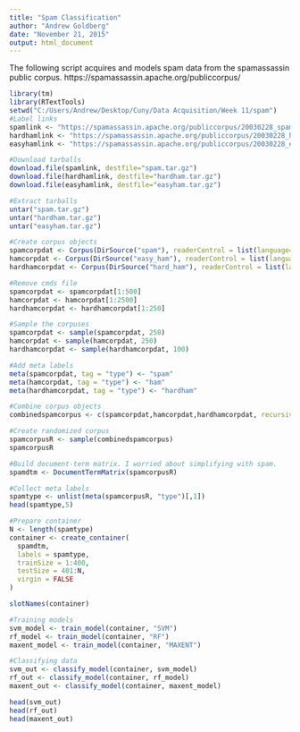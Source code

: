 ```yaml
---
title: "Spam Classification"
author: "Andrew Goldberg"
date: "November 21, 2015"
output: html_document
---
```


The following script acquires and models spam data from the spamassassin public corpus. 
https://spamassassin.apache.org/publiccorpus/

```r
library(tm)
library(RTextTools)
setwd("C:/Users/Andrew/Desktop/Cuny/Data Acquisition/Week 11/spam")
#Label links
spamlink <- "https://spamassassin.apache.org/publiccorpus/20030228_spam.tar.bz2"
hardhamlink <- "https://spamassassin.apache.org/publiccorpus/20030228_hard_ham.tar.bz2"
easyhamlink <- "https://spamassassin.apache.org/publiccorpus/20030228_easy_ham.tar.bz2"

#Download tarballs
download.file(spamlink, destfile="spam.tar.gz")
download.file(hardhamlink, destfile="hardham.tar.gz")
download.file(easyhamlink, destfile="easyham.tar.gz")

#Extract tarballs
untar("spam.tar.gz")
untar("hardham.tar.gz")
untar("easyham.tar.gz")

#Create corpus objects
spamcorpdat <- Corpus(DirSource("spam"), readerControl = list(language="lat"))
hamcorpdat <- Corpus(DirSource("easy_ham"), readerControl = list(language="lat"))
hardhamcorpdat <- Corpus(DirSource("hard_ham"), readerControl = list(language="lat"))

#Remove cmds file
spamcorpdat <- spamcorpdat[1:500]
hamcorpdat <- hamcorpdat[1:2500]
hardhamcorpdat <- hardhamcorpdat[1:250]

#Sample the corpuses
spamcorpdat <- sample(spamcorpdat, 250)
hamcorpdat <- sample(hamcorpdat, 250)
hardhamcorpdat <- sample(hardhamcorpdat, 100)

#Add meta labels
meta(spamcorpdat, tag = "type") <- "spam"
meta(hamcorpdat, tag = "type") <- "ham"
meta(hardhamcorpdat, tag = "type") <- "hardham"

#Combine corpus objects
combinedspamcorpus <- c(spamcorpdat,hamcorpdat,hardhamcorpdat, recursive=T)

#Create randomized corpus
spamcorpusR <- sample(combinedspamcorpus)
spamcorpusR

#Build document-term matrix. I worried about simplifying with spam. 
spamdtm <- DocumentTermMatrix(spamcorpusR)

#Collect meta labels
spamtype <- unlist(meta(spamcorpusR, "type")[,1])
head(spamtype,5)

#Prepare container
N <- length(spamtype)
container <- create_container(
  spamdtm,
  labels = spamtype,
  trainSize = 1:400,
  testSize = 401:N,
  virgin = FALSE
)

slotNames(container)

#Training models
svm_model <- train_model(container, "SVM")
rf_model <- train_model(container, "RF")
maxent_model <- train_model(container, "MAXENT")

#Classifying data
svm_out <- classify_model(container, svm_model)
rf_out <- classify_model(container, rf_model)
maxent_out <- classify_model(container, maxent_model)

head(svm_out)
head(rf_out)
head(maxent_out)
```
